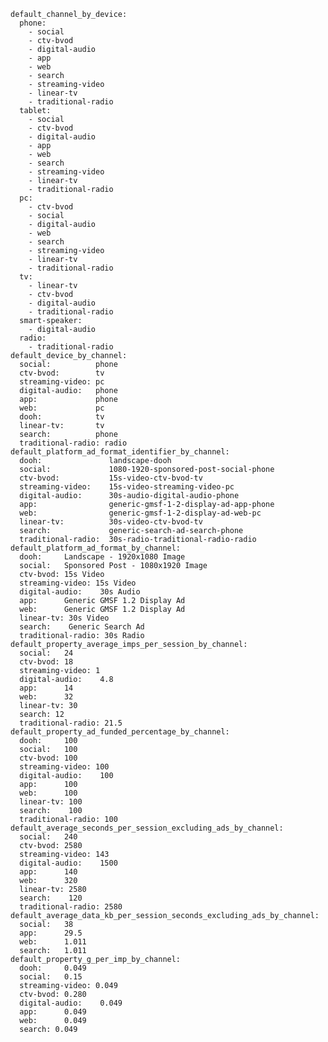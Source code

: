 ```
default_channel_by_device:
  phone:
    - social
    - ctv-bvod
    - digital-audio
    - app
    - web
    - search
    - streaming-video
    - linear-tv
    - traditional-radio
  tablet:
    - social
    - ctv-bvod
    - digital-audio
    - app
    - web
    - search
    - streaming-video
    - linear-tv
    - traditional-radio
  pc:
    - ctv-bvod
    - social
    - digital-audio
    - web
    - search
    - streaming-video
    - linear-tv
    - traditional-radio
  tv:
    - linear-tv
    - ctv-bvod
    - digital-audio
    - traditional-radio
  smart-speaker:
    - digital-audio
  radio:
    - traditional-radio
default_device_by_channel:
  social:          phone
  ctv-bvod:        tv
  streaming-video: pc
  digital-audio:   phone
  app:             phone
  web:             pc
  dooh:            tv
  linear-tv:       tv
  search:          phone
  traditional-radio: radio
default_platform_ad_format_identifier_by_channel:
  dooh:               landscape-dooh
  social:             1080-1920-sponsored-post-social-phone
  ctv-bvod:           15s-video-ctv-bvod-tv
  streaming-video:    15s-video-streaming-video-pc
  digital-audio:      30s-audio-digital-audio-phone
  app:                generic-gmsf-1-2-display-ad-app-phone
  web:                generic-gmsf-1-2-display-ad-web-pc
  linear-tv:          30s-video-ctv-bvod-tv
  search:             generic-search-ad-search-phone
  traditional-radio:  30s-radio-traditional-radio-radio
default_platform_ad_format_by_channel:
  dooh:     Landscape - 1920x1080 Image
  social:   Sponsored Post - 1080x1920 Image
  ctv-bvod: 15s Video
  streaming-video: 15s Video
  digital-audio:    30s Audio
  app:      Generic GMSF 1.2 Display Ad
  web:      Generic GMSF 1.2 Display Ad
  linear-tv: 30s Video
  search:    Generic Search Ad
  traditional-radio: 30s Radio
default_property_average_imps_per_session_by_channel:
  social:   24
  ctv-bvod: 18
  streaming-video: 1
  digital-audio:    4.8
  app:      14
  web:      32
  linear-tv: 30
  search: 12
  traditional-radio: 21.5
default_property_ad_funded_percentage_by_channel:
  dooh:     100
  social:   100
  ctv-bvod: 100
  streaming-video: 100
  digital-audio:    100
  app:      100
  web:      100
  linear-tv: 100
  search:    100
  traditional-radio: 100
default_average_seconds_per_session_excluding_ads_by_channel:
  social:   240
  ctv-bvod: 2580
  streaming-video: 143
  digital-audio:    1500
  app:      140
  web:      320
  linear-tv: 2580
  search:    120
  traditional-radio: 2580
default_average_data_kb_per_session_seconds_excluding_ads_by_channel:
  social:   38
  app:      29.5
  web:      1.011
  search:   1.011
default_property_g_per_imp_by_channel:
  dooh:     0.049
  social:   0.15
  streaming-video: 0.049
  ctv-bvod: 0.280
  digital-audio:    0.049
  app:      0.049
  web:      0.049
  search: 0.049
```
